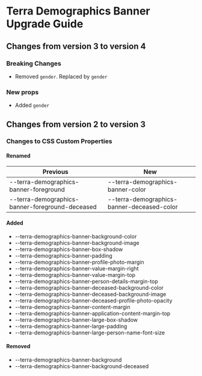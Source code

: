 
<Badge />

# Terra Demographics Banner Upgrade Guide

## Changes from version 3 to version 4

### Breaking Changes
* Removed `gender`. Replaced by `gender`

### New props
* Added `gender`

## Changes from version 2 to version 3

### Changes to CSS Custom Properties

#### Renamed
| Previous | New |
|-|-|
| --terra-demographics-banner-foreground | --terra-demographics-banner-color |
| --terra-demographics-banner-foreground-deceased | --terra-demographics-banner-deceased-color |

#### Added
* --terra-demographics-banner-background-color
* --terra-demographics-banner-background-image
* --terra-demographics-banner-box-shadow
* --terra-demographics-banner-padding
* --terra-demographics-banner-profile-photo-margin
* --terra-demographics-banner-value-margin-right
* --terra-demographics-banner-value-margin-top
* --terra-demographics-banner-person-details-margin-top
* --terra-demographics-banner-deceased-background-color
* --terra-demographics-banner-deceased-background-image
* --terra-demographics-banner-deceased-profile-photo-opacity
* --terra-demographics-banner-content-margin
* --terra-demographics-banner-application-content-margin-top
* --terra-demographics-banner-large-box-shadow
* --terra-demographics-banner-large-padding
* --terra-demographics-banner-large-person-name-font-size

#### Removed
* --terra-demographics-banner-background
* --terra-demographics-banner-background-deceased
